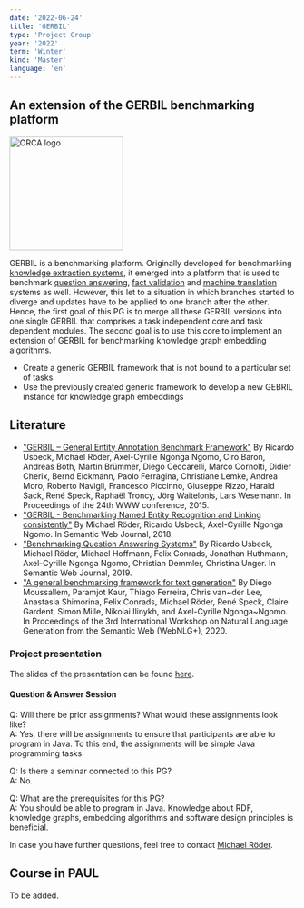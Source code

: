 ```yaml
---
date: '2022-06-24'
title: 'GERBIL'
type: 'Project Group'
year: '2022'
term: 'Winter'
kind: 'Master'
language: 'en'
---
```


## An extension of the GERBIL benchmarking platform

<img src="https://github.com/dice-group/orca/raw/master/docs/orca.png" alt="ORCA logo" width="200"/>

GERBIL is a benchmarking platform. Originally developed for benchmarking [knowledge extraction systems](https://github.com/dice-group/gerbil), it emerged into a platform that is used to benchmark [question answering](https://github.com/dice-group/gerbil/tree/QuestionAnswering), [fact validation](https://github.com/dice-group/gerbil/tree/KBC) and [machine translation](https://github.com/dice-group/BENG) systems as well. However, this let to a situation in which branches started to diverge and updates have to be applied to one branch after the other. Hence, the first goal of this PG is to merge all these GERBIL versions into one single GERBIL that comprises a task independent core and task dependent modules. The second goal is to use this core to implement an extension of GERBIL for benchmarking knowledge graph embedding algorithms.

* Create a generic GERBIL framework that is not bound to a particular set of tasks.
* Use the previously created generic framework to develop a new GEBRIL instance for knowledge graph embeddings

## Literature

* ["GERBIL – General Entity Annotation Benchmark Framework"]() By Ricardo Usbeck, Michael Röder, Axel-Cyrille Ngonga Ngomo, Ciro Baron, Andreas Both, Martin Brümmer, Diego Ceccarelli, Marco Cornolti, Didier Cherix, Bernd Eickmann, Paolo Ferragina, Christiane Lemke, Andrea Moro, Roberto Navigli, Francesco Piccinno, Giuseppe Rizzo, Harald Sack, René Speck, Raphaël Troncy, Jörg Waitelonis, Lars Wesemann. In Proceedings of the 24th WWW conference, 2015.
* ["GERBIL - Benchmarking Named Entity Recognition and Linking consistently"](http://www.semantic-web-journal.net/system/files/swj1671.pdf) By Michael Röder, Ricardo Usbeck, Axel-Cyrille Ngonga Ngomo. In Semantic Web Journal, 2018.
* ["Benchmarking Question Answering Systems"](http://www.semantic-web-journal.net/system/files/swj1578.pdf) By Ricardo Usbeck, Michael Röder, Michael Hoffmann, Felix Conrads, Jonathan Huthmann, Axel-Cyrille Ngonga Ngomo, Christian Demmler, Christina Unger. In Semantic Web Journal, 2019.
* ["A general benchmarking framework for text generation"](https://aclanthology.org/2020.webnlg-1.3/) By Diego Moussallem, Paramjot Kaur, Thiago Ferreira, Chris van~der Lee, Anastasia Shimorina, Felix Conrads, Michael Röder, René Speck, Claire Gardent, Simon Mille, Nikolai Ilinykh, and Axel-Cyrille Ngonga~Ngomo. In Proceedings of the 3rd International Workshop on Natural Language Generation from the Semantic Web (WebNLG+), 2020.

### Project presentation

The slides of the presentation can be found <a href="https://hobbitdata.informatik.uni-leipzig.de/teaching/projectgroups/SoSe2022/gerbil-pg.pdf">here</a>.

#### Question & Answer Session

Q: Will there be prior assignments? What would these assignments look like?<br/>
A: Yes, there will be assignments to ensure that participants are able to program in Java. To this end, the assignments will be simple Java programming tasks.

Q: Is there a seminar connected to this PG?<br/>
A: No.

Q: What are the prerequisites for this PG?<br/>
A: You should be able to program in Java. Knowledge about RDF, knowledge graphs, embedding algorithms and software design principles is beneficial.

In case you have further questions, feel free to contact [Michael Röder](https://dice-research.org/MichaelRoeder).

## Course in PAUL

To be added.
